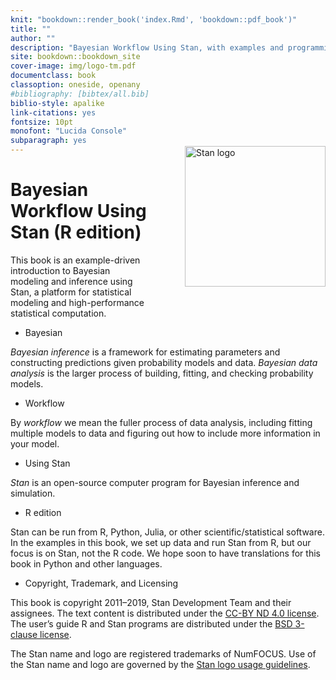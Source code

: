 ```yaml
---
knit: "bookdown::render_book('index.Rmd', 'bookdown::pdf_book')"
title: ""
author: ""
description: "Bayesian Workflow Using Stan, with examples and programming techniques."
site: bookdown::bookdown_site
cover-image: img/logo-tm.pdf
documentclass: book
classoption: oneside, openany
#bibliography: [bibtex/all.bib]
biblio-style: apalike
link-citations: yes
fontsize: 10pt
monofont: "Lucida Console"
subparagraph: yes
---
```


<img style="float:right; margin: -2em 0em 4em 4em" src="img/logo-tm.png" width="225" alt="Stan logo" />

# Bayesian Workflow Using Stan (R edition) {-}

This book is an example-driven introduction to Bayesian modeling and inference
using Stan, a platform for statistical modeling and high-performance statistical
computation.

* Bayesian

_Bayesian inference_ is a framework for estimating parameters and constructing
predictions given probability models and data. _Bayesian data analysis_ is the
larger process of building, fitting, and checking probability models.

* Workflow

By _workflow_ we mean the fuller process of data analysis, including fitting
multiple models to data and figuring out how to include more information in your
model.

* Using Stan

_Stan_ is an open-source computer
program for Bayesian inference and simulation. 

* R edition

Stan can be run from R, Python, Julia, or other scientific/statistical software.
In the examples in this book, we set up data and run Stan from R, but our focus
is on Stan, not the R code.  We hope soon to have translations for this book in
Python and other languages.

* Copyright, Trademark, and Licensing

This book is copyright 2011--2019, Stan Development Team and their
assignees.  The text content is distributed under the [CC-BY ND 4.0
license](https://creativecommons.org/licenses/by-nd/4.0/legalcode).
The user's guide R and Stan programs are distributed under the [BSD
3-clause license](https://opensource.org/licenses/BSD-3-Clause).

The Stan name and logo are registered trademarks of NumFOCUS.  Use of
the Stan name and logo are governed by the [Stan logo usage
guidelines](http://mc-stan.org/about/logo/).
